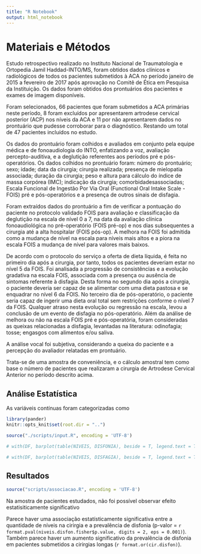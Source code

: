 ```yaml
---
title: "R Notebook"
output: html_notebook
---
```


# Materiais e Métodos

Estudo retrospectivo realizado no Instituto Nacional de Traumatologia e Ortopedia Jamil Haddad-INTO/MS, foram obtidos dados clínicos e radiológicos de todos os pacientes submetidos à ACA no período janeiro de 2015 a fevereiro de 2017 após aprovação no Comitê de Ética em Pesquisa da Instituição.
Os dados foram obtidos dos prontuários dos pacientes e exames de imagem disponíveis.

Foram selecionados, 66 pacientes que foram submetidos a ACA primárias neste período, 8 foram excluídos por apresentarem artrodese cervical posterior (ACP) nos níveis da ACA e 11 por não apresentarem dados no prontuário que pudesse corroborar para o diagnóstico.
Restando um total de 47 pacientes incluídos no estudo.

Os dados do prontuário foram colhidos e avaliados em conjunto pela equipe médica e de fonoaudiologia do INTO, enfatizando a voz, avaliação percepto-auditiva, e a deglutição referentes aos períodos pré e pós-operatórios.
Os dados colhidos no prontuário foram: número do prontuário; sexo; idade; data da cirurgia; cirurgia realizada; presença de mielopatia associada; duração da cirurgia; peso e altura para cálculo do índice de massa corpórea (IMC); indicação da cirurgia; comorbidadesassociadas; Escala Funcional de Ingestão Por Via Oral (Functional Oral Intake Scale - FOIS) pré e pós-operatórios e a presença de outros sinais de disfagia.

Foram extraídos dados do prontuário a fim de verificar a pontuação do paciente no protocolo validado FOIS para avaliação e classificação da deglutição na escala de nível 0 a 7, na data da avaliação clínica fonoaudiológica no pré-operatório (FOIS pré-op) e nos dias subsequentes a cirurgia até a alta hospitalar (FOIS pós-op).
A melhora na FOIS foi admitida como a mudança de nível na escala para níveis mais altos e a piora na escala FOIS a mudança de nível para valores mais baixos.

De acordo com o protocolo do serviço a oferta de dieta líquida, é feita no primeiro dia após a cirurgia, por tanto, todos os pacientes deveriam estar no nível 5 da FOIS.
Foi analisada a progressão de consistências e a evolução gradativa na escala FOIS, associada com a presença ou ausência de sintomas referente à disfagia.
Desta forma no segundo dia após a cirurgia, o paciente deveria ser capaz de se alimentar com uma dieta pastosa e se enquadrar no nível 6 da FOIS.
No terceiro dia de pós-operatório, o paciente seria capaz de ingerir uma dieta oral total sem restrições conforme o nível 7 da FOIS.
Qualquer atraso nesta evolução ou regressão na escala, levou a conclusão de um evento de disfagia no pós-operatório.
Além da análise de melhora ou não na escala FOIS pré e pós-operatória, foram consideradas as queixas relacionadas a disfagia, levantadas na literatura: odinofagia; tosse; engasgos com alimentos e/ou saliva. 

A análise vocal foi subjetiva, considerando a queixa do paciente e a percepção do avaliador relatadas em prontuário.

Trata-se de uma amostra de conveniência, e o cálculo amostral tem como base o número de pacientes que realizaram a cirurgia de Artrodese Cervical Anterior no período descrito acima.

## Análise Estatística

As variáveis contínuas foram categorizadas como 

```r
library(pander)
knitr::opts_knit$set(root.dir = "..")
```

```r
source("./scripts/input.R", encoding = 'UTF-8')

```


```r
# with(DF, barplot(table(NIVEIS, DISFONIA), beside = T, legend.text = T, main = "DISFONIA"))
```

```r
# with(DF, barplot(table(NIVEIS, DISFAGIA), beside = T, legend.text = T, main = "DISFAGIA"))
```

## Resultados

```r
source("scripts/associacao.R", encoding = 'UTF-8')
```

Na amostra de pacientes estudados, não foi possível observar efeito estatisiticamente significativo

Parece haver uma associação estatísticamente significativa entre a quantidade de níveis na cirirgia e a prevalência de disfonia (p-valor = `r format.pval(niveis.disfon.fisher$p.value, digits = 2, eps = 0.001)`).
Também parece haver um aumento significativo da prevalência de disfonia em pacientes submetidos a cirirgias longas (`r format.or(cir.disfon)`).
